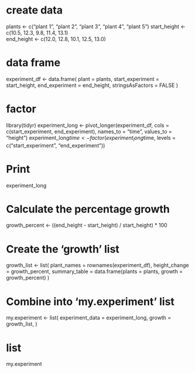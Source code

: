 # create data
plants <- c("plant 1", "plant 2", "plant 3", "plant 4", "plant 5")
start_height <- c(10.5, 12.3, 9.8, 11.4, 13.1)  
end_height <- c(12.0, 12.8, 10.1, 12.5, 13.0)   

# data frame
experiment_df <- data.frame(
  plant = plants,
  start_experiment = start_height,
  end_experiment = end_height,
  stringsAsFactors = FALSE
)

# factor
library(tidyr)
experiment_long <- pivot_longer(experiment_df, 
                                cols = c(start_experiment, end_experiment), 
                                names_to = "time", 
                                values_to = "height")
experiment_long$time <- factor(experiment_long$time, levels = c("start_experiment", "end_experiment"))

# Print
experiment_long

# Calculate the percentage growth
growth_percent <- ((end_height - start_height) / start_height) * 100

# Create the 'growth' list
growth_list <- list(
  plant_names = rownames(experiment_df),
  height_change = growth_percent,
  summary_table = data.frame(plants = plants, growth = growth_percent)
)


# Combine into 'my.experiment' list
my.experiment <- list(
  experiment_data = experiment_long,
  growth = growth_list,
)

# list
my.experiment

